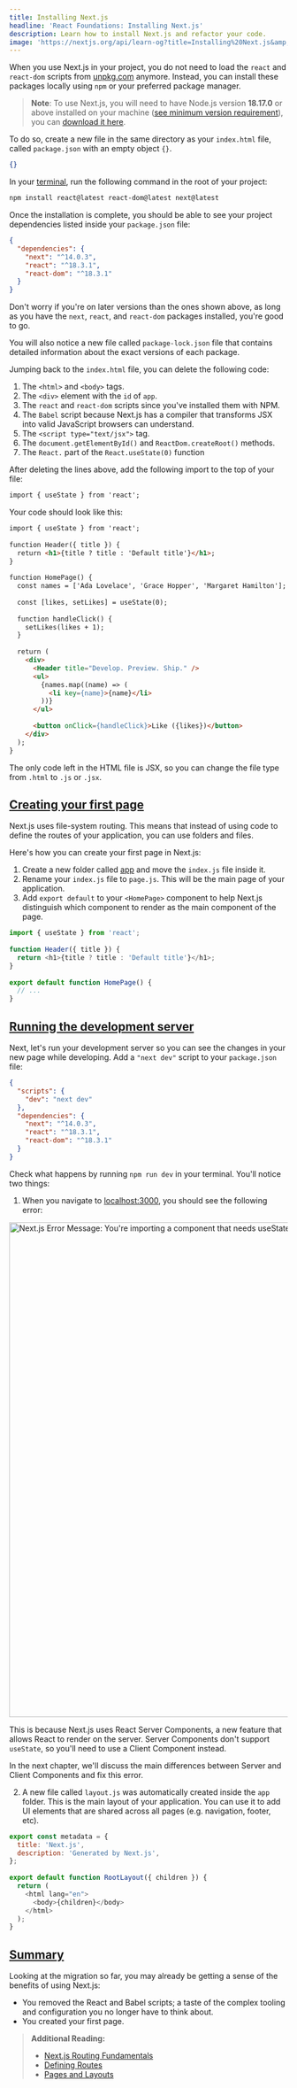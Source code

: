 ```yaml
---
title: Installing Next.js
headline: 'React Foundations: Installing Next.js'
description: Learn how to install Next.js and refactor your code.
image: 'https://nextjs.org/api/learn-og?title=Installing%20Next.js&amp;chapter=9'
---
```


When you use Next.js in your project, you do not need to load the `react` and `react-dom` scripts from [unpkg.com](http://unpkg.com) anymore. Instead, you can install these packages locally using `npm` or your preferred package manager.

> **Note**: To use Next.js, you will need to have Node.js version **18.17.0** or above installed on your machine ([see minimum version requirement](/docs/getting-started/installation)), you can [download it here](https://nodejs.org/en/).

To do so, create a new file in the same directory as your `index.html` file, called `package.json` with an empty object `{}`.

```json {1} filename="package.json"
{}
```

In your [terminal](https://code.visualstudio.com/docs/terminal/basics), run the following command in the root of your project:

```bash filename="Terminal"
npm install react@latest react-dom@latest next@latest
```

Once the installation is complete, you should be able to see your project dependencies listed inside your `package.json` file:

```json filename="package.json"
{
  "dependencies": {
    "next": "^14.0.3",
    "react": "^18.3.1",
    "react-dom": "^18.3.1"
  }
}
```

Don't worry if you're on later versions than the ones shown above, as long as you have the `next`, `react`, and `react-dom` packages installed, you're good to go.

You will also notice a new file called `package-lock.json` file that contains detailed information about the exact versions of each package.

Jumping back to the `index.html` file, you can delete the following code:

1.  The `<html>` and `<body>` tags.
2.  The `<div>` element with the `id` of `app`.
3.  The `react` and `react-dom` scripts since you've installed them with NPM.
4.  The `Babel` script because Next.js has a compiler that transforms JSX into valid JavaScript browsers can understand.
5.  The `<script type="text/jsx">` tag.
6.  The `document.getElementById()` and `ReactDom.createRoot()` methods.
7.  The `React.` part of the `React.useState(0)` function

After deleting the lines above, add the following import to the top of your file:

```html filename="index.html"
import { useState } from 'react';
```

Your code should look like this:

```html {1} filename="index.html"
import { useState } from 'react';
 
function Header({ title }) {
  return <h1>{title ? title : 'Default title'}</h1>;
}
 
function HomePage() {
  const names = ['Ada Lovelace', 'Grace Hopper', 'Margaret Hamilton'];
 
  const [likes, setLikes] = useState(0);
 
  function handleClick() {
    setLikes(likes + 1);
  }
 
  return (
    <div>
      <Header title="Develop. Preview. Ship." />
      <ul>
        {names.map((name) => (
          <li key={name}>{name}</li>
        ))}
      </ul>
 
      <button onClick={handleClick}>Like ({likes})</button>
    </div>
  );
}
```

The only code left in the HTML file is JSX, so you can change the file type from `.html` to `.js` or `.jsx`.

[Creating your first page](#creating-your-first-page)
-----------------------------------------------------

Next.js uses file-system routing. This means that instead of using code to define the routes of your application, you can use folders and files.

Here's how you can create your first page in Next.js:

1.  Create a new folder called [app](/docs/app/building-your-application/routing#the-app-router) and move the `index.js` file inside it.
2.  Rename your `index.js` file to `page.js`. This will be the main page of your application.
3.  Add `export default` to your `<HomePage>` component to help Next.js distinguish which component to render as the main component of the page.

```js {7} filename="app/page.js"
import { useState } from 'react';
 
function Header({ title }) {
  return <h1>{title ? title : 'Default title'}</h1>;
}
 
export default function HomePage() {
  // ...
}
```

[Running the development server](#running-the-development-server)
-----------------------------------------------------------------

Next, let's run your development server so you can see the changes in your new page while developing. Add a `"next dev"` script to your `package.json` file:

```json {2,3,4} filename="package.json"
{
  "scripts": {
    "dev": "next dev"
  },
  "dependencies": {
    "next": "^14.0.3",
    "react": "^18.3.1",
    "react-dom": "^18.3.1"
  }
}
```

Check what happens by running `npm run dev` in your terminal. You'll notice two things:

1.  When you navigate to [localhost:3000](http://localhost:3000), you should see the following error:

<Image
  alt="Next.js Error Message: You're importing a component that needs useState. It only works in a Client component..."
  srcLight="https://h8DxKfmAPhn8O0p3.public.blob.vercel-storage.com/learn/light/learn-usestate-rsc-error.png"
  srcDark="https://h8DxKfmAPhn8O0p3.public.blob.vercel-storage.com/learn/dark/learn-usestate-rsc-error.png"
  width="1600"
  height="894"
/>

This is because Next.js uses React Server Components, a new feature that allows React to render on the server. Server Components don't support `useState`, so you'll need to use a Client Component instead.

In the next chapter, we'll discuss the main differences between Server and Client Components and fix this error.

2.  A new file called `layout.js` was automatically created inside the `app` folder. This is the main layout of your application. You can use it to add UI elements that are shared across all pages (e.g. navigation, footer, etc).

```js filename="/app/layout.js"
export const metadata = {
  title: 'Next.js',
  description: 'Generated by Next.js',
};
 
export default function RootLayout({ children }) {
  return (
    <html lang="en">
      <body>{children}</body>
    </html>
  );
}
```

[Summary](#summary)
-------------------

Looking at the migration so far, you may already be getting a sense of the benefits of using Next.js:

*   You removed the React and Babel scripts; a taste of the complex tooling and configuration you no longer have to think about.
*   You created your first page.

> **Additional Reading:**
> 
> *   [Next.js Routing Fundamentals](/docs/app/building-your-application/routing)
> *   [Defining Routes](/docs/app/building-your-application/routing/defining-routes)
> *   [Pages and Layouts](/docs/app/building-your-application/routing/pages-and-layouts)
